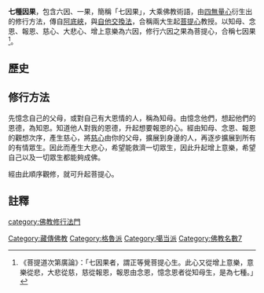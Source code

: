 '''七種因果'''，包含六因、一果，簡稱「七因果」，大乘佛教術語，由[[四無量心|四無量心]]衍生出的修行方法，傳自[[阿底峽|阿底峽]]，與[[自他交換法|自他交換法]]，合稱兩大生起[[菩提心|菩提心]]教授。以知母、念恩、報恩、慈心、大悲心、增上意樂為六因，修行六因之果為菩提心，合稱七因果<ref>《菩提道次第廣論》：「七因果者，謂正等覺菩提心生。此心又從增上意樂，意樂從悲，大悲從慈，慈從報恩，報恩由念恩，憶念恩者從知母生，是為七種。」</ref>。

==歷史==
==修行方法==
先憶念自己的父母，或對自己有大恩情的人，稱為知母。由憶念他們，想起他們的恩德，為知恩。知道他人對我的恩德，升起想要報恩的心。經由知母、念恩、報恩的觀想次序，產生慈心，將[[慈心|慈心]]由你的父母，擴展到身邊的人，再逐步擴展到所有的有情眾生。因此而產生大悲心，希望能救濟一切眾生，因此升起增上意樂，希望自己以及一切眾生都能夠成佛。

經由此順序觀修，就可升起菩提心。
==註釋==
{{reflist}}
[[category:佛教修行法門|category:佛教修行法門]]
[[Category:藏傳佛教|Category:藏傳佛教]]
[[Category:格魯派|Category:格魯派]]
[[Category:噶当派|Category:噶当派]]
[[Category:佛教名數7|Category:佛教名數7]]